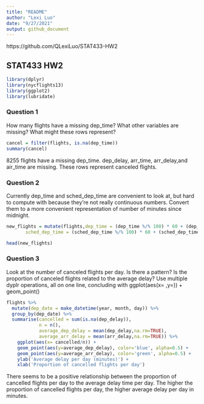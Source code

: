 ```yaml
---
title: "README"
author: "Lexi Luo"
date: "9/27/2021"
output: github_document
---
```

https://github.com/QLexiLuo/STAT433-HW2

## STAT433 HW2

```r
library(dplyr)
library(nycflights13)
library(ggplot2)
library(lubridate)
```



### Question 1
How many flights have a missing dep_time? What other variables are missing? What might these rows represent?

```r
cancel = filter(flights, is.na(dep_time))
summary(cancel)
```
8255 flights have a missing dep_time. dep_delay, arr_time, arr_delay,and air_time are missing. These rows represent canceled flights.


### Question 2
Currently dep_time and sched_dep_time are convenient to look at, but hard to compute with because they’re not really continuous numbers. Convert them to a more convenient representation of number of minutes since midnight.

```r
new_flights = mutate(flights,dep_time = (dep_time %/% 100) * 60 + (dep_time %% 100),
       sched_dep_time = (sched_dep_time %/% 100) * 60 + (sched_dep_time %% 100))

head(new_flights)
```


### Question 3
Look at the number of canceled flights per day. Is there a pattern? Is the proportion of canceled flights related to the average delay? Use multiple dyplr operations, all on one line, concluding with ggplot(aes(x= ,y=)) + geom_point()

```r
flights %>%
  mutate(dep_date = make_datetime(year, month, day)) %>%
  group_by(dep_date) %>%
  summarise(cancelled = sum(is.na(dep_delay)), 
            n = n(),
            average_dep_delay = mean(dep_delay,na.rm=TRUE),
            average_arr_delay = mean(arr_delay,na.rm=TRUE)) %>%
    ggplot(aes(x= cancelled/n)) + 
    geom_point(aes(y=average_dep_delay), color='blue', alpha=0.5) + 
    geom_point(aes(y=average_arr_delay), color='green', alpha=0.5) + 
    ylab('Average delay per day (minutes)') +
    xlab('Proportion of cancelled flights per day')
```

There seems to be a positive relationship between the proportion of cancelled flights per day to the average delay time per day. The higher the proportion of cancelled flights per day, the higher average delay per day in minutes.
